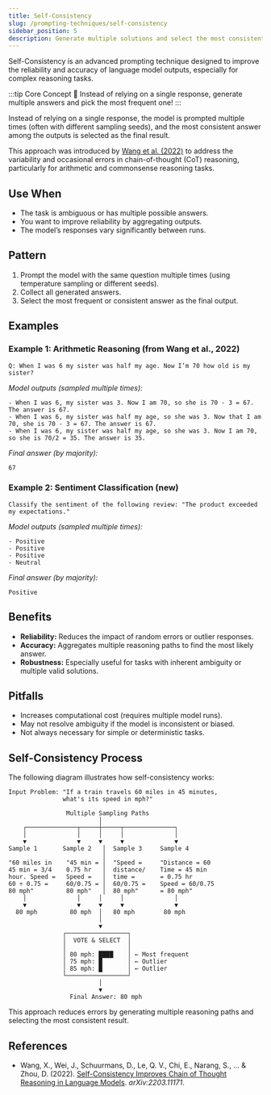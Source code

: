 ```yaml
---
title: Self-Consistency
slug: /prompting-techniques/self-consistency
sidebar_position: 5
description: Generate multiple solutions and select the most consistent answer.
---
```


Self-Consistency is an advanced prompting technique designed to improve the reliability and accuracy of language model outputs, especially for complex reasoning tasks. 

:::tip Core Concept 🎯
Instead of relying on a single response, generate multiple answers and pick the most frequent one!
:::

Instead of relying on a single response, the model is prompted multiple times (often with different sampling seeds), and the most consistent answer among the outputs is selected as the final result.

This approach was introduced by [Wang et al. (2022)](https://arxiv.org/abs/2203.11171) to address the variability and occasional errors in chain-of-thought (CoT) reasoning, particularly for arithmetic and commonsense reasoning tasks.

## Use When
- The task is ambiguous or has multiple possible answers.
- You want to improve reliability by aggregating outputs.
- The model’s responses vary significantly between runs.

## Pattern
1. Prompt the model with the same question multiple times (using temperature sampling or different seeds).
2. Collect all generated answers.
3. Select the most frequent or consistent answer as the final output.

## Examples

### Example 1: Arithmetic Reasoning (from Wang et al., 2022)
```text
Q: When I was 6 my sister was half my age. Now I’m 70 how old is my sister?
```
*Model outputs (sampled multiple times):*
```
- When I was 6, my sister was 3. Now I am 70, so she is 70 - 3 = 67. The answer is 67.
- When I was 6, my sister was half my age, so she was 3. Now that I am 70, she is 70 - 3 = 67. The answer is 67.
- When I was 6, my sister was half my age, so she was 3. Now I am 70, so she is 70/2 = 35. The answer is 35.
```
*Final answer (by majority):*
```
67
```

### Example 2: Sentiment Classification (new)
```text
Classify the sentiment of the following review: "The product exceeded my expectations."
```
*Model outputs (sampled multiple times):*
```
- Positive
- Positive
- Positive
- Neutral
```
*Final answer (by majority):*
```
Positive
```

## Benefits
- **Reliability:** Reduces the impact of random errors or outlier responses.
- **Accuracy:** Aggregates multiple reasoning paths to find the most likely answer.
- **Robustness:** Especially useful for tasks with inherent ambiguity or multiple valid solutions.

## Pitfalls
- Increases computational cost (requires multiple model runs).
- May not resolve ambiguity if the model is inconsistent or biased.
- Not always necessary for simple or deterministic tasks.

## Self-Consistency Process

The following diagram illustrates how self-consistency works:

```
Input Problem: "If a train travels 60 miles in 45 minutes, 
               what's its speed in mph?"

                Multiple Sampling Paths
                         │
    ┌──────────────┬─────┼─────┬──────────────┐
    │              │     │     │              │
    ▼              ▼     ▼     ▼              ▼
Sample 1       Sample 2   │  Sample 3     Sample 4
                          │
"60 miles in    "45 min = │  "Speed =     "Distance = 60
45 min = 3/4    0.75 hr   │  distance/    Time = 45 min
hour. Speed =   Speed =   │  time =       = 0.75 hr
60 ÷ 0.75 =     60/0.75 = │  60/0.75 =    Speed = 60/0.75
80 mph"         80 mph"   │  80 mph"      = 80 mph"
    │              │     │     │              │
    ▼              ▼     ▼     ▼              ▼
  80 mph         80 mph  │   80 mph        80 mph
                         │
                         ▼
               ┌─────────────────┐
               │  VOTE & SELECT  │
               │                 │
               │ 80 mph: ████    │ ← Most frequent
               │ 75 mph: █       │ ← Outlier 
               │ 85 mph: █       │ ← Outlier
               └─────────────────┘
                         │
                         ▼
                 Final Answer: 80 mph
```

This approach reduces errors by generating multiple reasoning paths and selecting the most consistent result.

## References
- Wang, X., Wei, J., Schuurmans, D., Le, Q. V., Chi, E., Narang, S., ... & Zhou, D. (2022). [Self-Consistency Improves Chain of Thought Reasoning in Language Models](https://arxiv.org/abs/2203.11171). *arXiv:2203.11171*.
